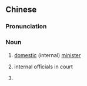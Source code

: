 {{also|内臣}}
==Chinese==
{{zh-forms|s=内臣}}

===Pronunciation===
{{zh-pron
|m=nèichén
|c=noi6 san4
|cat=n
}}

===Noun===
{{zh-noun}}

# {{lb|zh|historical}} [[domestic]] (internal) [[minister]]
# {{lb|zh|historical}} internal officials in court
# {{synonym of|宦官|lang=zh}}